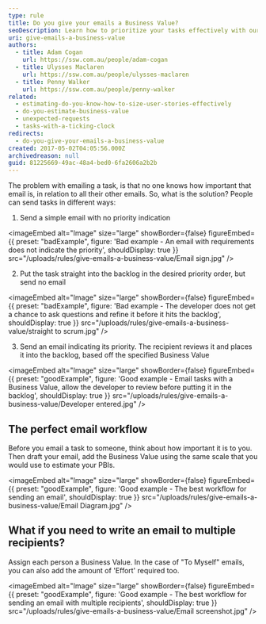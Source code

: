 ```yaml
---
type: rule
title: Do you give your emails a Business Value?
seoDescription: Learn how to prioritize your tasks effectively with our expert guide.
uri: give-emails-a-business-value
authors:
  - title: Adam Cogan
    url: https://ssw.com.au/people/adam-cogan
  - title: Ulysses Maclaren
    url: https://ssw.com.au/people/ulysses-maclaren
  - title: Penny Walker
    url: https://ssw.com.au/people/penny-walker
related:
  - estimating-do-you-know-how-to-size-user-stories-effectively
  - do-you-estimate-business-value
  - unexpected-requests
  - tasks-with-a-ticking-clock
redirects:
  - do-you-give-your-emails-a-business-value
created: 2017-05-02T04:05:56.000Z
archivedreason: null
guid: 81225669-49ac-48a4-bed0-6fa2606a2b2b
---
```


The problem with emailing a task, is that no one knows how important that email is, in relation to all their other emails. So, what is the solution?
People can send tasks in different ways:

1. Send a simple email with no priority indication

<imageEmbed
  alt="Image"
  size="large"
  showBorder={false}
  figureEmbed={{
    preset: "badExample",
    figure: 'Bad example - An email with requirements does not indicate the priority',
    shouldDisplay: true
  }}
  src="/uploads/rules/give-emails-a-business-value/Email sign.jpg"
/>

2. Put the task straight into the backlog in the desired priority order, but send no email

<imageEmbed
  alt="Image"
  size="large"
  showBorder={false}
  figureEmbed={{
    preset: "badExample",
    figure: 'Bad example - The developer does not get a chance to ask questions and refine it before it hits the backlog',
    shouldDisplay: true
  }}
  src="/uploads/rules/give-emails-a-business-value/straight to scrum.jpg"
/>

3. Send an email indicating its priority. The recipient reviews it and places it into the backlog, based off the specified Business Value

<imageEmbed
  alt="Image"
  size="large"
  showBorder={false}
  figureEmbed={{
    preset: "goodExample",
    figure: 'Good example - Email tasks with a Business Value, allow the developer to review before putting it in the backlog',
    shouldDisplay: true
  }}
  src="/uploads/rules/give-emails-a-business-value/Developer entered.jpg"
/>

## The perfect email workflow

Before you email a task to someone, think about how important it is to you. Then draft your email, add the Business Value using the same scale that you would use to estimate your PBIs.

<imageEmbed
  alt="Image"
  size="large"
  showBorder={false}
  figureEmbed={{
    preset: "goodExample",
    figure: 'Good example - The best workflow for sending an email',
    shouldDisplay: true
  }}
  src="/uploads/rules/give-emails-a-business-value/Email Diagram.jpg"
/>

## What if you need to write an email to multiple recipients?

Assign each person a Business Value. In the case of "To Myself" emails, you can also add the amount of 'Effort' required too.

<imageEmbed
  alt="Image"
  size="large"
  showBorder={false}
  figureEmbed={{
    preset: "goodExample",
    figure: 'Good example - The best workflow for sending an email with multiple recipients',
    shouldDisplay: true
  }}
  src="/uploads/rules/give-emails-a-business-value/Email screenshot.jpg"
/>